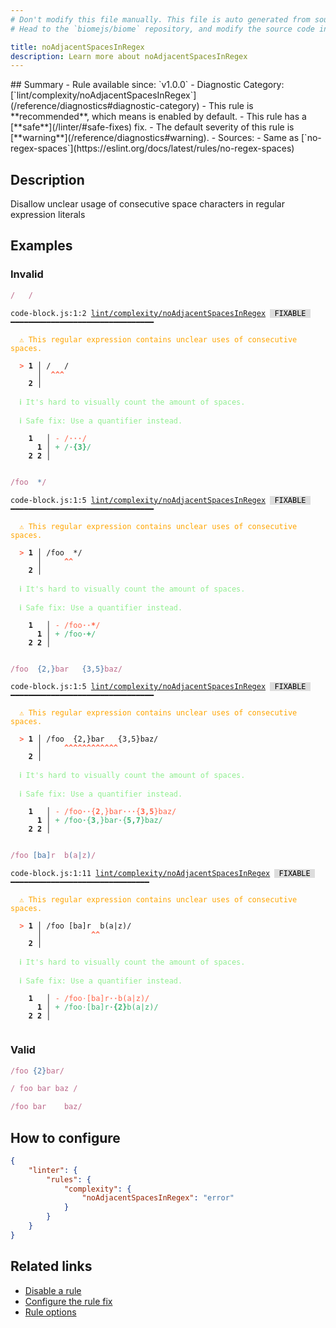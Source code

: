 ```yaml
---
# Don't modify this file manually. This file is auto generated from source, and you will lose your changes next time the website is built.
# Head to the `biomejs/biome` repository, and modify the source code in there.

title: noAdjacentSpacesInRegex
description: Learn more about noAdjacentSpacesInRegex
---
```


<Tabs>
<TabItem label="JavaScript (and super languages)" icon="seti:javascript">
## Summary
- Rule available since: `v1.0.0`
- Diagnostic Category: [`lint/complexity/noAdjacentSpacesInRegex`](/reference/diagnostics#diagnostic-category)
- This rule is **recommended**, which means is enabled by default.
- This rule has a [**safe**](/linter/#safe-fixes) fix.
- The default severity of this rule is [**warning**](/reference/diagnostics#warning).
- Sources: 
  - Same as [`no-regex-spaces`](https://eslint.org/docs/latest/rules/no-regex-spaces)

## Description
Disallow unclear usage of consecutive space characters in regular expression literals

## Examples

### Invalid

```js
/   /
```

<pre class="language-text"><code class="language-text">code-block.js:1:2 <a href="https://biomejs.dev/linter/rules/no-adjacent-spaces-in-regex">lint/complexity/noAdjacentSpacesInRegex</a> <span style="color: #000; background-color: #ddd;"> FIXABLE </span> ━━━━━━━━━━━━━━━━━━━━━━━━━━━━━━━━<br /><br />  <strong><span style="color: Orange;">⚠</span></strong> <span style="color: Orange;">This regular expression contains unclear uses of consecutive spaces.</span><br />  <br />  <strong><span style="color: Tomato;">&gt;</span></strong> <strong>1 │ </strong>/   /<br />   <strong>   │ </strong> <strong><span style="color: Tomato;">^</span></strong><strong><span style="color: Tomato;">^</span></strong><strong><span style="color: Tomato;">^</span></strong><br />    <strong>2 │ </strong><br />  <br />  <strong><span style="color: lightgreen;">ℹ</span></strong> <span style="color: lightgreen;">It's hard to visually count the amount of spaces.</span><br />  <br />  <strong><span style="color: lightgreen;">ℹ</span></strong> <span style="color: lightgreen;">Safe fix</span><span style="color: lightgreen;">: </span><span style="color: lightgreen;">Use a quantifier instead.</span><br />  <br />    <strong>1</strong>  <strong> │ </strong><span style="color: Tomato;">-</span> <span style="color: Tomato;">/</span><span style="color: Tomato;"><span style="opacity: 0.8;"><strong>·</strong></span></span><span style="color: Tomato;"><span style="opacity: 0.8;"><strong>·</strong></span></span><span style="color: Tomato;"><span style="opacity: 0.8;"><strong>·</strong></span></span><span style="color: Tomato;">/</span><br />      <strong>1</strong><strong> │ </strong><span style="color: MediumSeaGreen;">+</span> <span style="color: MediumSeaGreen;">/</span><span style="color: MediumSeaGreen;"><span style="opacity: 0.8;"><strong>·</strong></span></span><span style="color: MediumSeaGreen;"><strong>&#123;</strong></span><span style="color: MediumSeaGreen;"><strong>3</strong></span><span style="color: MediumSeaGreen;"><strong>&#125;</strong></span><span style="color: MediumSeaGreen;">/</span><br />    <strong>2</strong> <strong>2</strong><strong> │ </strong>  <br />  <br /></code></pre>

```js
/foo  */
```

<pre class="language-text"><code class="language-text">code-block.js:1:5 <a href="https://biomejs.dev/linter/rules/no-adjacent-spaces-in-regex">lint/complexity/noAdjacentSpacesInRegex</a> <span style="color: #000; background-color: #ddd;"> FIXABLE </span> ━━━━━━━━━━━━━━━━━━━━━━━━━━━━━━━━<br /><br />  <strong><span style="color: Orange;">⚠</span></strong> <span style="color: Orange;">This regular expression contains unclear uses of consecutive spaces.</span><br />  <br />  <strong><span style="color: Tomato;">&gt;</span></strong> <strong>1 │ </strong>/foo  &#42;/<br />   <strong>   │ </strong>    <strong><span style="color: Tomato;">^</span></strong><strong><span style="color: Tomato;">^</span></strong><br />    <strong>2 │ </strong><br />  <br />  <strong><span style="color: lightgreen;">ℹ</span></strong> <span style="color: lightgreen;">It's hard to visually count the amount of spaces.</span><br />  <br />  <strong><span style="color: lightgreen;">ℹ</span></strong> <span style="color: lightgreen;">Safe fix</span><span style="color: lightgreen;">: </span><span style="color: lightgreen;">Use a quantifier instead.</span><br />  <br />    <strong>1</strong>  <strong> │ </strong><span style="color: Tomato;">-</span> <span style="color: Tomato;">/</span><span style="color: Tomato;">f</span><span style="color: Tomato;">o</span><span style="color: Tomato;">o</span><span style="color: Tomato;"><span style="opacity: 0.8;"><strong>·</strong></span></span><span style="color: Tomato;"><span style="opacity: 0.8;"><strong>·</strong></span></span><span style="color: Tomato;"><strong>&#42;</strong></span><span style="color: Tomato;">/</span><br />      <strong>1</strong><strong> │ </strong><span style="color: MediumSeaGreen;">+</span> <span style="color: MediumSeaGreen;">/</span><span style="color: MediumSeaGreen;">f</span><span style="color: MediumSeaGreen;">o</span><span style="color: MediumSeaGreen;">o</span><span style="color: MediumSeaGreen;"><span style="opacity: 0.8;"><strong>·</strong></span></span><span style="color: MediumSeaGreen;"><strong>+</strong></span><span style="color: MediumSeaGreen;">/</span><br />    <strong>2</strong> <strong>2</strong><strong> │ </strong>  <br />  <br /></code></pre>

```js
/foo  {2,}bar   {3,5}baz/
```

<pre class="language-text"><code class="language-text">code-block.js:1:5 <a href="https://biomejs.dev/linter/rules/no-adjacent-spaces-in-regex">lint/complexity/noAdjacentSpacesInRegex</a> <span style="color: #000; background-color: #ddd;"> FIXABLE </span> ━━━━━━━━━━━━━━━━━━━━━━━━━━━━━━━━<br /><br />  <strong><span style="color: Orange;">⚠</span></strong> <span style="color: Orange;">This regular expression contains unclear uses of consecutive spaces.</span><br />  <br />  <strong><span style="color: Tomato;">&gt;</span></strong> <strong>1 │ </strong>/foo  &#123;2,&#125;bar   &#123;3,5&#125;baz/<br />   <strong>   │ </strong>    <strong><span style="color: Tomato;">^</span></strong><strong><span style="color: Tomato;">^</span></strong><strong><span style="color: Tomato;">^</span></strong><strong><span style="color: Tomato;">^</span></strong><strong><span style="color: Tomato;">^</span></strong><strong><span style="color: Tomato;">^</span></strong><strong><span style="color: Tomato;">^</span></strong><strong><span style="color: Tomato;">^</span></strong><strong><span style="color: Tomato;">^</span></strong><strong><span style="color: Tomato;">^</span></strong><strong><span style="color: Tomato;">^</span></strong><strong><span style="color: Tomato;">^</span></strong><br />    <strong>2 │ </strong><br />  <br />  <strong><span style="color: lightgreen;">ℹ</span></strong> <span style="color: lightgreen;">It's hard to visually count the amount of spaces.</span><br />  <br />  <strong><span style="color: lightgreen;">ℹ</span></strong> <span style="color: lightgreen;">Safe fix</span><span style="color: lightgreen;">: </span><span style="color: lightgreen;">Use a quantifier instead.</span><br />  <br />    <strong>1</strong>  <strong> │ </strong><span style="color: Tomato;">-</span> <span style="color: Tomato;">/</span><span style="color: Tomato;">f</span><span style="color: Tomato;">o</span><span style="color: Tomato;">o</span><span style="color: Tomato;"><span style="opacity: 0.8;"><strong>·</strong></span></span><span style="color: Tomato;"><span style="opacity: 0.8;"><strong>·</strong></span></span><span style="color: Tomato;">&#123;</span><span style="color: Tomato;"><strong>2</strong></span><span style="color: Tomato;">,</span><span style="color: Tomato;">&#125;</span><span style="color: Tomato;">b</span><span style="color: Tomato;">a</span><span style="color: Tomato;">r</span><span style="color: Tomato;"><span style="opacity: 0.8;"><strong>·</strong></span></span><span style="color: Tomato;"><span style="opacity: 0.8;"><strong>·</strong></span></span><span style="color: Tomato;"><span style="opacity: 0.8;"><strong>·</strong></span></span><span style="color: Tomato;">&#123;</span><span style="color: Tomato;"><strong>3</strong></span><span style="color: Tomato;"><strong>,</strong></span><span style="color: Tomato;"><strong>5</strong></span><span style="color: Tomato;">&#125;</span><span style="color: Tomato;">b</span><span style="color: Tomato;">a</span><span style="color: Tomato;">z</span><span style="color: Tomato;">/</span><br />      <strong>1</strong><strong> │ </strong><span style="color: MediumSeaGreen;">+</span> <span style="color: MediumSeaGreen;">/</span><span style="color: MediumSeaGreen;">f</span><span style="color: MediumSeaGreen;">o</span><span style="color: MediumSeaGreen;">o</span><span style="color: MediumSeaGreen;"><span style="opacity: 0.8;"><strong>·</strong></span></span><span style="color: MediumSeaGreen;">&#123;</span><span style="color: MediumSeaGreen;"><strong>3</strong></span><span style="color: MediumSeaGreen;">,</span><span style="color: MediumSeaGreen;">&#125;</span><span style="color: MediumSeaGreen;">b</span><span style="color: MediumSeaGreen;">a</span><span style="color: MediumSeaGreen;">r</span><span style="color: MediumSeaGreen;"><span style="opacity: 0.8;"><strong>·</strong></span></span><span style="color: MediumSeaGreen;">&#123;</span><span style="color: MediumSeaGreen;"><strong>5</strong></span><span style="color: MediumSeaGreen;"><strong>,</strong></span><span style="color: MediumSeaGreen;"><strong>7</strong></span><span style="color: MediumSeaGreen;">&#125;</span><span style="color: MediumSeaGreen;">b</span><span style="color: MediumSeaGreen;">a</span><span style="color: MediumSeaGreen;">z</span><span style="color: MediumSeaGreen;">/</span><br />    <strong>2</strong> <strong>2</strong><strong> │ </strong>  <br />  <br /></code></pre>

```js
/foo [ba]r  b(a|z)/
```

<pre class="language-text"><code class="language-text">code-block.js:1:11 <a href="https://biomejs.dev/linter/rules/no-adjacent-spaces-in-regex">lint/complexity/noAdjacentSpacesInRegex</a> <span style="color: #000; background-color: #ddd;"> FIXABLE </span> ━━━━━━━━━━━━━━━━━━━━━━━━━━━━━━━<br /><br />  <strong><span style="color: Orange;">⚠</span></strong> <span style="color: Orange;">This regular expression contains unclear uses of consecutive spaces.</span><br />  <br />  <strong><span style="color: Tomato;">&gt;</span></strong> <strong>1 │ </strong>/foo [ba]r  b(a|z)/<br />   <strong>   │ </strong>          <strong><span style="color: Tomato;">^</span></strong><strong><span style="color: Tomato;">^</span></strong><br />    <strong>2 │ </strong><br />  <br />  <strong><span style="color: lightgreen;">ℹ</span></strong> <span style="color: lightgreen;">It's hard to visually count the amount of spaces.</span><br />  <br />  <strong><span style="color: lightgreen;">ℹ</span></strong> <span style="color: lightgreen;">Safe fix</span><span style="color: lightgreen;">: </span><span style="color: lightgreen;">Use a quantifier instead.</span><br />  <br />    <strong>1</strong>  <strong> │ </strong><span style="color: Tomato;">-</span> <span style="color: Tomato;">/</span><span style="color: Tomato;">f</span><span style="color: Tomato;">o</span><span style="color: Tomato;">o</span><span style="color: Tomato;"><span style="opacity: 0.8;">·</span></span><span style="color: Tomato;">[</span><span style="color: Tomato;">b</span><span style="color: Tomato;">a</span><span style="color: Tomato;">]</span><span style="color: Tomato;">r</span><span style="color: Tomato;"><span style="opacity: 0.8;"><strong>·</strong></span></span><span style="color: Tomato;"><span style="opacity: 0.8;"><strong>·</strong></span></span><span style="color: Tomato;">b</span><span style="color: Tomato;">(</span><span style="color: Tomato;">a</span><span style="color: Tomato;">|</span><span style="color: Tomato;">z</span><span style="color: Tomato;">)</span><span style="color: Tomato;">/</span><br />      <strong>1</strong><strong> │ </strong><span style="color: MediumSeaGreen;">+</span> <span style="color: MediumSeaGreen;">/</span><span style="color: MediumSeaGreen;">f</span><span style="color: MediumSeaGreen;">o</span><span style="color: MediumSeaGreen;">o</span><span style="color: MediumSeaGreen;"><span style="opacity: 0.8;">·</span></span><span style="color: MediumSeaGreen;">[</span><span style="color: MediumSeaGreen;">b</span><span style="color: MediumSeaGreen;">a</span><span style="color: MediumSeaGreen;">]</span><span style="color: MediumSeaGreen;">r</span><span style="color: MediumSeaGreen;"><span style="opacity: 0.8;"><strong>·</strong></span></span><span style="color: MediumSeaGreen;"><strong>&#123;</strong></span><span style="color: MediumSeaGreen;"><strong>2</strong></span><span style="color: MediumSeaGreen;"><strong>&#125;</strong></span><span style="color: MediumSeaGreen;">b</span><span style="color: MediumSeaGreen;">(</span><span style="color: MediumSeaGreen;">a</span><span style="color: MediumSeaGreen;">|</span><span style="color: MediumSeaGreen;">z</span><span style="color: MediumSeaGreen;">)</span><span style="color: MediumSeaGreen;">/</span><br />    <strong>2</strong> <strong>2</strong><strong> │ </strong>  <br />  <br /></code></pre>

### Valid

```js
/foo {2}bar/
```

```js
/ foo bar baz /
```

```js
/foo bar	baz/
```

## How to configure
```json title="biome.json"
{
	"linter": {
		"rules": {
			"complexity": {
				"noAdjacentSpacesInRegex": "error"
			}
		}
	}
}

```
## Related links

- [Disable a rule](/linter/#disable-a-rule)
- [Configure the rule fix](/linter#configure-the-rule-fix)
- [Rule options](/linter/#rule-options)

</TabItem>
</Tabs>

